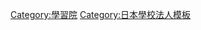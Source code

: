 {{Navbox
|name = 學校法人學習院
|titlestyle = background:#233B6C; color:#fff;
|title = [[學校法人學習院|<span style="color:#fff">學習院</span>]]
|group1 = 設置校
|list1 = {{Navbox|child
|group1 = 大學・大學院
|list1 = [[学习院大学]] &#124; [[學習院女子大學]]  
|group2 = 中學校・高等學校
|list2 = [[學習院女子中・高等科]] &#124; [[學習院中・高等科]]
|group3 = 小學校
|list3 = [[學習院初等科]]
|group4 = 幼稚園
|list4 = [[學習院幼稚園]]
}}
|group2 = 廢止校
|list2 = [[學習院女子短期大學]]
|group3 = 關連團體
|list3 = [[櫻友會]]
|group4 = 關連項目
|list4 = [[學習院大學人物列表]] &#124; [[學習院女子大縣人物列表]] &#124; [[仁孝天皇]] &#124; [[東京四大學]] &#124; [[四大學運動競技大會]] &#124; [[學習院 (幕末維新期)|京都學習院]] &#124; [[學習院|舊制學習院]]  
}}
<noinclude>
[[Category:學習院]]
[[Category:日本學校法人模板]]
</noinclude>